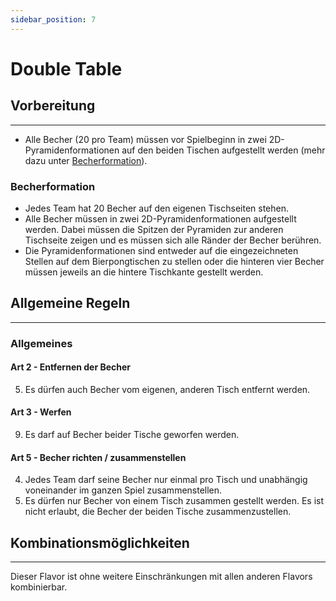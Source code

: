 ```yaml
---
sidebar_position: 7
---
```


# Double Table

<FlavorPreamble/>

## Vorbereitung
<hr/>

- Alle Becher (<Highlight>20</Highlight> pro Team) müssen vor Spielbeginn in <Highlight>zwei 2D-Pyramidenformationen auf den beiden Tischen</Highlight> aufgestellt werden (mehr dazu unter [Becherformation](#becherformation)).

### Becherformation

- Jedes Team hat <Highlight>20</Highlight> Becher auf <Highlight>den eigenen Tischseiten stehen</Highlight>.
- Alle Becher müssen in <Highlight>zwei 2D-Pyramidenformationen</Highlight> aufgestellt werden. Dabei <Highlight>müssen die Spitzen der Pyramiden</Highlight> zur anderen Tischseite zeigen und es müssen sich alle Ränder der Becher berühren.
- Die <Highlight>Pyramidenformationen sind entweder auf die eingezeichneten Stellen auf dem Bierpongtischen zu stellen oder die hinteren vier Becher müssen jeweils</Highlight> an die hintere Tischkante gestellt werden.

## Allgemeine Regeln
<hr/>

### Allgemeines

#### Art 2 - Entfernen der Becher

5. <Highlight>Es dürfen auch Becher vom eigenen, anderen Tisch entfernt werden.</Highlight>

#### Art 3 - Werfen

9. <Highlight>Es darf auf Becher beider Tische geworfen werden.</Highlight>

#### Art 5 - Becher richten / zusammenstellen

4. Jedes Team darf seine Becher nur einmal <Highlight>pro Tisch und unabhängig voneinander</Highlight> im ganzen Spiel zusammenstellen.
5. <Highlight>Es dürfen nur Becher von einem Tisch zusammen gestellt werden. Es ist nicht erlaubt, die Becher der beiden Tische zusammenzustellen.</Highlight>

## Kombinationsmöglichkeiten
<hr/>

Dieser Flavor ist ohne weitere Einschränkungen mit allen anderen Flavors kombinierbar.
